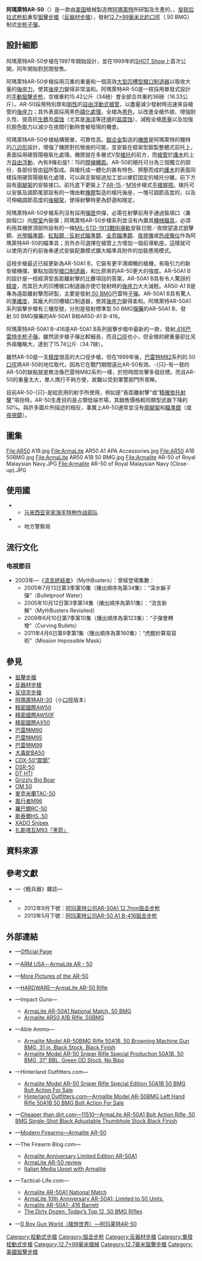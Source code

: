 {{noteTA
|G1=軍事
|G2=長度單位
|G3=Firearms
}}
{{Infobox Weapon
|name= 阿瑪萊特AR-50<br />{{Lang|en|ArmaLite AR-50}}
|image= File:ArmaLite AR50.jpg
|image_size= 300px
|caption= 阿瑪萊特AR-50-A1B
|origin= {{flagcountry|United States}}
|type= <div class="NavFrame collapsed" style="color: black; background-color: #FFFFFF; margin: 0 auto; padding: 0 10px; text-align: left;"><div class="NavHead" style="background-color: #FFFFFF; margin: 0 auto; padding: 0 10px; font-weight:normal;"></div><div class="NavContent" style="background-color: #FFFFFF; margin: 0 auto; padding: 0 10px;">
* [[手動槍機|栓式步槍]]
* [[狙擊步槍|狙擊步槍]]
* [[反器材步槍|反器材步槍]]
</div>
</div>
<!-- Type selection -->
|is_ranged= yes
|is_bladed= 
|is_explosive= 
|is_artillery= 
|is_vehicle= 
|is_missile= 
|is_UK= 
<!-- Service history -->
|service= 
|used_by= 
|wars= [[墨西哥毒品戰爭|墨西哥毒品戰爭]]
<!-- Production history -->
|designer= [[阿瑪萊特|阿瑪萊特]]
|design_date= 1997—1999年
|manufacturer= 阿瑪萊特
|unit_cost= <div class="NavFrame collapsed" style="color: black; background-color: #FFFFFF; margin: 0 auto; padding: 0 10px; text-align: left;"><div class="NavHead" style="background-color: #FFFFFF; margin: 0 auto; padding: 0 10px; font-weight:normal;">[[建議售價|MSRP]]：</div><div class="NavContent" style="background-color: #FFFFFF; margin: 0 auto; padding: 0 10px;">
* AR-50A1 B：[[美元|$]]3,359.00
* AR-50A1 B國家比賽型：$4,230.00
* AR-50A1 B-416：$3,359.00
</div>
</div>
|production_date= 1999年<ref>[https://web.archive.org/web/20010603133339/http://www.armalite.com/library/pressReleases/AR50press_release.htm AR50 Press Release from Internet Archive.] Retrieved on November 12, 2007.</ref>—
|number= 
|variants= <div class="NavFrame collapsed" style="color: black; background-color: #FFFFFF; margin: 0 auto; padding: 0 10px; text-align: left;"><div class="NavHead" style="background-color: #FFFFFF; margin: 0 auto; padding: 0 10px; font-weight:normal;"></div><div class="NavContent" style="background-color: #FFFFFF; margin: 0 auto; padding: 0 10px;">
* 阿瑪萊特AR-50A1 B
* 阿瑪萊特AR-50A1 B國家比賽型
* 阿瑪萊特AR-50A1 B-416
* [[阿瑪萊特AR-30狙擊步槍|阿瑪萊特AR-30]]
</div>
</div>
<!-- General specifications -->
|spec_label= 
|weight= <div class="NavFrame collapsed" style="color: black; background-color: #FFFFFF; margin: 0 auto; padding: 0 10px; text-align: left;"><div class="NavHead" style="background-color: #FFFFFF; margin: 0 auto; padding: 0 10px; font-weight:normal;"></div><div class="NavContent" style="background-color: #FFFFFF; margin: 0 auto; padding: 0 10px;">
* AR-50：
** 空槍：15.42[[千克|千克]]（34[[磅|磅]]）
** 上彈：15.5公斤（34.17磅）
** 全裝備：16.33公斤（36磅）
* AR-50A1 B：
** 空槍：15.79公斤（34.8磅）
* AR-50A1 B國家比賽型：
** 空槍：15.24公斤（33.6磅）
* AR-50A1 B-416：
** 空槍：15.74公斤（34.7磅）
</div>
</div>
|length= <div class="NavFrame collapsed" style="color: black; background-color: #FFFFFF; margin: 0 auto; padding: 0 10px; text-align: left;"><div class="NavHead" style="background-color: #FFFFFF; margin: 0 auto; padding: 0 10px; font-weight:normal;"></div><div class="NavContent" style="background-color: #FFFFFF; margin: 0 auto; padding: 0 10px;">
* AR-50：1,511.3[[毫米|毫米]]（59.5[[英寸|英寸]]）
* AR-50A1 B：
** 沒有槍托：1,263.65毫米（49.75英吋）
** 裝上槍托：1,485.9毫米（58.5英吋）
* AR-50A1 B國家比賽型：1,562.1毫米（61.5英吋）
* AR-50A1 B-416：1,485.9毫米（58.5英吋）
</div>
</div>
|part_length= <div class="NavFrame collapsed" style="color: black; background-color: #FFFFFF; margin: 0 auto; padding: 0 10px; text-align: left;"><div class="NavHead" style="background-color: #FFFFFF; margin: 0 auto; padding: 0 10px; font-weight:normal;">不連[[砲口制動器|槍口制退器]]：</div><div class="NavContent" style="background-color: #FFFFFF; margin: 0 auto; padding: 0 10px;">
* AR-50：787.4毫米（31英吋）
* AR-50A1 B：762毫米（30英吋）
* AR-50A1 B國家比賽型：838.2毫米（33英吋）
* AR-50A1 B-416：762毫米（30英吋）
</div>
</div>
|width= 
|height= 152毫米（5.98英吋）
|diameter= 
|crew= 
<!-- Ranged weapon specifications --> 
|cartridge= -{}-
* [[12.7×99mm_NATO|12.7×99毫米北約口徑]]（.50 BMG）
* [[.416_Barrett|.416巴雷特]]
|caliber= <div class="NavFrame collapsed" style="color: black; background-color: #FFFFFF; margin: 0 auto; padding: 0 10px; text-align: left;"><div class="NavHead" style="background-color: #FFFFFF; margin: 0 auto; padding: 0 10px; font-weight:normal;"></div><div class="NavContent" style="background-color: #FFFFFF; margin: 0 auto; padding: 0 10px;">
* 12.7毫米（0.5英吋）
* 10.57毫米（0.416英吋）
</div>
</div>
|barrels= 1根，黑色[[磷酸鹽|磷化]][[表面處理|表面處理]]，{{Link-en|比賽等級|Match grade}}，[[自由浮動式槍管|自由浮動式]]，[[槍口|槍口]]裝有[[砲口制動器|大型凹槽型制退器]]<div class="NavFrame collapsed" style="color: black; background-color: #FFFFFF; margin: 0 auto; padding: 0 10px; text-align: left;"><div class="NavHead" style="background-color: #FFFFFF; margin: 0 auto; padding: 0 10px; font-weight:normal;"></div><div class="NavContent" style="background-color: #FFFFFF; margin: 0 auto; padding: 0 10px;">
* 12.7×99毫米NATO（.50 BMG）：標準[[膛線|膛線]]纏距為1：15，膛線8條，右旋
* .416巴雷特：標準膛線纏距為1：12，膛線8條，右旋
</div>
</div>
|action= [[手動槍機#旋轉後拉式槍機|旋转后拉式枪机]]
|mode= {{Link-en|單發|Single-shot}}
|rate= 
|velocity= 820[[米每秒|米／秒]]（2,690.29[[英尺每秒|英尺／秒]]）
|range= 1,800[[米_(单位)|公尺]]（1,968.5[[码|码]]，5,905.51[[英尺|英尺]]，1.12[[英里|英里]]）
|max_range= 
|feed= 1發子彈<ref>[https://web.archive.org/web/20040402032727/http://www.armalite.com/sales/catalog/rifles/ar50.htm AR50 Page from Internet Archive.] Retrieved on November 12, 2007.</ref>，通過拋殼口{{Link-en|後膛槍炮|Breechloader|裝入}}[[機匣|機匣]]
|sights= [[機匣|機匣]]頂部的[[皮卡汀尼導軌|MIL-STD-1913戰術導軌]]上安裝日間／夜間[[瞄準镜|光學狙擊鏡]]、[[紅點鏡|紅點鏡／反射式瞄準鏡]]、[[全像武器照準器|全息瞄準鏡]]、[[夜視鏡|夜視鏡]]和[[熱成像儀|熱成像儀]]（可拆卸）
<!-- 火炮規格 -->
|breech= 
|recoil= 
|carriage= 
|elevation= 
|traverse= 
<!-- 刃器規格 --> 
|blade_type= 
|hilt_type= 
|sheath_type= 
|head_type= 
|haft_type= 
<!-- 爆炸物內填炸藥規格 --> 
|filling= 
|filling_weight= 
|detonation= 
|yield= 
<!-- 車輛/飛彈 規格 -->
|armour= 
|primary_armament= 
|secondary_arament= 
|engine= 
|engine_power= 
|transmission= 
|payload_capacity= 
|fuel_capacity= 
|pw_ratio= 
|suspension= 
|clearance= 
|vehicle_range= 
|speed= 
|guidance= 
|steering= 
<!-- Missiles only -->
|wingspan= 
|propellant= 
|ceiling= 
|altitude= 
|depth= 
|boost= 
|accuracy= 
|launch_platform= 
|transport= 
}}

'''阿瑪萊特AR-50'''（{{Lang-en|'''Armalite AR-50'''}}）是一款由[[美国|美国]]槍械製造商[[阿瑪萊特|阿瑪萊特]]所研製及生產的{{Link-en|單發|Single-shot}}、{{Link-en|後膛槍炮|Breechloader|後膛裝填}}、[[手動槍機#旋轉後拉式槍機|旋转后拉式枪机]]重型[[狙擊步槍|狙擊步槍]]（[[反器材步槍|反器材步槍]]），發射[[12.7×99mm_NATO|12.7×99毫米]][[北大西洋公约组织|北約]][[口徑|口徑]]（.50 BMG）制式[[步枪|步枪]][[子彈|子彈]]。

== 設計細節 ==
阿瑪萊特AR-50步槍在1997年開始設計，並在1999年的[[SHOT_Show|SHOT Show]]上首次公開，同年開始對民間發售。

阿瑪萊特AR-50步槍採用沉重的重量和一個高效[[砲口制動器|大型凹槽型槍口制退器]]以吸收大量的[[後座力|後座力]]，使其[[後座力|後座力]]變得非常溫和。阿瑪萊特AR-50是一枝採用單發式設計的[[手動槍機|手動]][[狙擊步槍|狙擊]][[步枪|步枪]]，空槍重約15.42公斤（34磅）會全部合共重約36磅（16.33公斤）。AR-50採用特別厚和[[剛度|剛性]]的[[自由浮動式槍管|自由浮動式]][[槍管|槍管]]，以盡量減少發射時迅速來自槍管的[[後座力|後座力]]；其外表面採用黑色[[磷酸鹽|磷化]][[表面處理|處理]]，全槍為{{Link-en|塗料光澤|Paint sheen|啞光}}[[黑色|黑色]]，以改進全槍外貌、增強耐久性、提高抗[[生銹|生銹]]及[[腐蚀|腐蚀]]（尤其是[[海洋|海洋]]等[[环境|环境]]的[[盐|盐腐蚀]]）、減輕全槍[[质量|质量]]以及加強抗脫色能力以減少在夜間行動時會被發現的機會。

阿瑪萊特AR-50步槍結構簡單，可靠性高。[[鋁合金|鋁合金]]製造的[[機匣|機匣]]是阿瑪萊特的獨特的[[八边形|八边形]]設計，增強了機匣對抗彎曲的可能，並安裝在框架型鋁製整體式前托上，表面採用硬質陽極氧化處理。機匣就在多層式V型[[槍托|槍托]]的前方，而[[槍管|槍管]]於[[護木|護木]]的上方[[自由浮動式槍管|自由浮動]]，內有8條右旋1：15的[[膛線|膛線]][[膛線纏距|纏距]]。AR-50的槍托可分為三個獨立的部份，各部份皆由[[铝|铝]]所製成。與槍托成一體化的甚有特色、擠壓而成的[[護木|護木]]的表面同樣採用硬質陽極氧化處理，可以與支架經過加工並以螺釘固定的槍托分離，前下方設有[[兩腳架|兩腳架]]的安裝接口。前托底下更裝上了[[AR-15半自動步槍|AR-15]]／[[M16突擊步槍|M16]]步槍式[[手槍握把|手槍握把]]。槍托可以安裝及調節尾部設有的一塊由軟[[橡膠|橡膠]]製造的槍托後座{{Link-en|緩衝墊|Recoil pad}}，一塊可調節高度的{{Link-en|托腮板|Cheekpiece}}，以及可伸縮調節高度的[[後腳架|後腳架]]，使得射擊時更為舒適和穩定。

阿瑪萊特AR-50步槍系列沒有採用[[彈匣|彈匣]]供彈，必需在射擊前用手通過裝填口（兼拋殼口）向[[膛室|膛室]]內裝彈；阿瑪萊特AR-50步槍系列並沒有內置其[[機械瞄具|機械瞄具]]，必須利用其機匣頂部所設有的一條[[皮卡汀尼導軌|MIL-STD-1913戰術導軌]]安裝日間／夜間望遠式狙擊鏡、[[瞄準镜|光學瞄準鏡]]、[[紅點鏡|紅點鏡／反射式瞄準鏡]]、[[全像武器照準器|全息瞄準鏡]]、[[夜視鏡|夜視儀]]或[[热成像仪|热成像仪]]作為阿瑪萊特AR-50的瞄準具；另外亦可選擇在槍管上方增加一個前導軌座，這樣就可以使用流行的前後串連式安裝配置模式擴大瞄準具附件的加裝應用模式。

這枝步槍最近已經更新為AR-50A1 B，它裝有更平滑順暢的槍機，有吸引力的新型槍機擋，重點加固型[[砲口制動器|槍口制退器]]，和比原來的AR-50更大的強度。AR-50A1 B的設計是一枝經濟型長距離射擊的比賽項目的答案，AR-50A1 B具有令人驚訝的[[测量精度|精度]]，而其巨大的凹槽槍口制退器亦使它發射時的[[後座力|後座力]]大大減輕。AR50-A1 B是專為遠距離射擊而研製，主要是發射[[12.7×99mm_NATO|.50 BMG]]巴雷特[[子彈|子彈]]。AR-50A1 B具有驚人的[[测量精度|準確度]]，其龐大的凹槽槍口制退器，使其[[後座力|後座力]]變得柔和。阿瑪萊特AR-50A1系列狙擊步槍有三種型號，分別是發射標準型.50 BMG[[彈藥|彈藥]]的AR-50A1 B、發射{{Link-en|比賽等級|Match grade}}.50 BMG彈藥的AR-50A1 B和AR50-A1 B-416。

阿瑪萊特AR-50A1 B-416是AR-50A1 B系列狙擊步槍中最新的一款，發射[[.416_Barrett|.416巴雷特]][[步枪|步枪]][[子彈|子彈]]。雖然該步槍子彈比較細長，而且[[口徑|口徑]]也小，但全槍的總重量卻比另外兩種略大，達到了15.74公斤（34.7磅）。

雖然AR-50是一支[[测量精度|精度]]很高的大口徑步槍，但在1999年後，[[巴雷特M82狙擊步槍|巴雷特M82]]系列的.50[[口徑|口徑]]將AR-50的地位取代，因為它在戰鬥期間遠比AR-50有效。-{只}-有一發的AR-50的缺點就是無法像巴雷特M82系列一樣，於短時間攻擊多個目標。而且AR-50的重量太大，單人携行不夠方便，故難以受到軍警部門所青睞。

目前AR-50-{只}-是給民用的射手所使用，例如是“長距離射擊”或“[[精確依托射擊|精確依托射擊]]”項目時。AR-50生產目的是占領低端市場，其銷售價格較同類型武器下降約50℅。與許多圖片所描述的相反，事實上AR-50通常並沒有[[兩腳架|兩腳架]]和[[瞄準鏡|瞄準鏡]]（或[[夜視鏡|夜視鏡]]）。

== 圖集 ==
<gallery>
File:AR50 A1B.jpg
File:ArmaLite AR50 A1 APA Accessories.jpg
File:AR50 A1B 50BMG.jpg
File:ArmaLite AR50 A1B 50 BMG.jpg
File:Armalite AR-50 of Royal Malaysian Navy.JPG
File:Armalite AR-50 of Royal Malaysian Navy (Close-up).JPG
</gallery>

== 使用國 ==
* {{flagcountry|Malaysia}}
** [[马来西亚皇家海军|马来西亚皇家海军]][[海军特种作战部队|特种作战部队]]
* {{flagcountry|United States}}
** 地方警察局

== 流行文化 ==
=== 电視節目 ===
* 2003年—《[[流言終結者|流言終結者]]》（MythBusters）：曾經登場集數：
** 2005年7月13日第3季第10集（播出順序為第34集）：“深水躲子彈”（Bulletproof Water）
** 2005年10月12日第3季第14集（播出順序為第51集）：“流言新解”（MythBusters Revisited）
** 2009年6月10日第7季第10集（播出順序為第123集）：“子彈會轉彎”（Curving Bullets）
** 2011年4月6日第9季第1集（播出順序為第160集）：“虎膽妙算易容術”（Mission Impossible Mask）

== 參見 ==
{{refbegin|3}}
* [[狙擊步槍|狙擊步槍]]
* [[反器材步槍|反器材步槍]]
* [[反坦克步槍|反坦克步槍]]
* [[阿瑪萊特AR-30狙擊步槍|阿瑪萊特AR-30]]（小[[口徑|口徑]]版本）
* [[精密國際AW50狙擊步槍|精密國際AW50]]
* [[精密國際AW50F狙擊步槍|精密國際AW50F]]
* [[精密國際AX50狙擊步槍|精密國際AX50]]
* [[巴雷特M90狙擊步槍|巴雷特M90]]
* [[巴雷特M95狙擊步槍|巴雷特M95]]
* [[巴雷特M99狙击步枪|巴雷特M99]]
* [[大毒蛇BA50狙擊步槍|大毒蛇BA50]]
* [[CDX-50震顫式狙擊步槍|CDX-50“震顫”]]
* [[DSR-50狙擊步槍|DSR-50]]
* [[沙漠科技硬目標攔截狙擊步槍|DT HTI]]
* [[Grizzly_Big_Boar狙擊步槍|Grizzly Big Boar]]
* [[OM_50復仇女神狙擊步槍|OM 50]]
* [[TAC-50狙擊步槍|麥克米蘭TAC-50]]
* [[風行者M96狙擊步槍|風行者M96]]
* [[羅巴爾RC-50狙擊步槍|羅巴爾RC-50]]
* [[斯泰爾HS_.50狙擊步槍|斯泰爾HS .50]]
* [[XADO_Snipex狙擊步槍|XADO Snipex]]
* [[扎斯塔瓦M93黑箭狙擊步槍|扎斯塔瓦M93「黑箭」]]
{{div col end}}

== 資料來源 ==
{{Reflist}}

== 參考文獻 ==
* {{zh-hans icon}}—《輕兵器》雜誌—
{{refbegin|2}}
** 2012年9月下號：[http://mall.cnki.net/magazine/Article/QBQI201218011.htm 阿玛莱特公司AR-50A1 12.7mm狙击步枪]
** 2013年5月下號：[http://mall.cnki.net/magazine/Article/QBQI201310028.htm 阿玛莱特公司AR-50 A1 B-416狙击步枪]
{{refend}}

== 外部連結 ==
{{Commons and category|Armalite AR-50|阿瑪萊特AR-50狙擊步槍|Armalite AR-50}}
{{refbegin|2}}
* {{en icon}}—[https://web.archive.org/web/20120922072510/http://www.armalite.com/Categories.aspx?Category=0406c9ff-539d-4b4c-ae1f-d045b91324c3 Official Page]
* {{en icon}}—[http://www.50bmgstore.com/ar5050bmg-2.htm ARM USA－ArmaLite AR - 50]
* {{en icon}}—[https://web.archive.org/web/20110711133935/http://www.gunwebsites.com/Articles.php?action=detail&g=content1235455723&pid=1455 More Pictures of the AR-50]
* {{en icon}}—[https://web.archive.org/web/20080820090646/http://www.eliteshooters.com/articles/ArmaLite-AR-50-Rifle.html HARDWARE—ArmaLite AR-50 Rifle]
* {{en icon}}—Impact Guns—
** [http://www.impactguns.com/armalite-ar-50a1-national-match-50-bmg-50a1bnm.aspx ArmaLite AR-50A1 National Match, 50 BMG]
** [http://www.impactguns.com/armalite-ar50-a1b-rifle-50bmg-50a1b.aspx Armalite AR50 A1B Rifle .50BMG]
* {{en icon}}—Able Ammo—
** [http://www.ableammo.com/catalog/product_info.php?products_id=118143 Armalite Model AR-50BMG Rifle 50A1B, 50 Browning Machine Gun BMG, 31 in, Black Stock, Black Finish]
** [http://www.ableammo.com/catalog/product_info.php?products_id=110095 Armalite Model AR-50 Sniper Rifle Special Production 50A1B, 50 BMG, 31" BBL, Green OD Stock, No Bipo]
* {{en icon}}—Hinterland Outfitters.com—
** [http://www.hinterlandoutfitters.com/armalite-model-sniper-rifle-special-edition-50a1b-bolt-action-black-three-section-stock-black-finish-p-23319.html Armalite Model AR-50 Sniper Rifle Special Edition 50A1B 50 BMG Bolt Action For Sale]
** [https://web.archive.org/web/20110914112742/http://www.hinterlandoutfitters.com/armalite-model-50bmg-left-hand-rifle-50a1b-bolt-action-black-three-section-stock-black-finish-p-26707.html Hinterland Outfitters.com—Armalite Model AR-50BMG Left Hand Rifle 50A1B 50 BMG Bolt Action For Sale]
* {{en icon}}—[https://web.archive.org/web/20111129023139/http://www.cheaperthandirt.com/11510-1.html Cheaper than dirt.com—11510—ArmaLite AR-50A1 Bolt Action Rifle .50 BMG Single-Shot Black Adjustable Thumbhole Stock Black Finish]
* {{en icon}}—[http://world.guns.ru/sniper/large-caliber-sniper-rifles/usa/armalite-ar-50-e.html Modern Firearms—Armalite AR-50]
* {{en icon}}—The Firearm Blog.com—
** [http://www.thefirearmblog.com/blog/2010/09/20/armalite-anniversary-limited-edition-ar-50a1/ Armalite Anniversary Limited Edition AR-50A1]
** [http://www.thefirearmblog.com/blog/2011/05/19/armalite-ar-50-review/ ArmaLite AR-50 review]
** [http://www.thefirearmblog.com/blog/2014/03/09/italian-media-upset-armalite/ Italian Media Upset with Armalite]
* {{en icon}}—Tactical-Life.com—
** [http://www.tactical-life.com/online/products/armalite-ar-50a1-national-match/?right=related Armalite AR-50A1 National Match] {{Wayback|url=http://www.tactical-life.com/online/products/armalite-ar-50a1-national-match/?right=related |date=20190713152205 }}
** [http://www.tactical-life.com/online/products/armalite-10th-anniversary-ar-50a1-limited-to-50-units/ ArmaLite 10th Anniversary AR-50A1; Limited to 50 Units.]
** [http://www.tactical-life.com/online/products/armalite-ar-50a1-416-barrett/?hp=products_title Armalite AR-50A1-.416 Barrett] {{Wayback|url=http://www.tactical-life.com/online/products/armalite-ar-50a1-416-barrett/?hp=products_title |date=20190713152220 }}
** [http://www.tactical-life.com/magazines/tactical-weapons/todays-top-12-50-bmg-rifles/ The Dirty Dozen: Today’s Top 12 .50 BMG Rifles] {{Wayback|url=http://www.tactical-life.com/magazines/tactical-weapons/todays-top-12-50-bmg-rifles/ |date=20141219064457 }}
* {{zh-hans icon}}—[http://pewpewpew.work/usa/armalite/ar50/ar50.htm D Boy Gun World（槍炮世界）—阿玛莱特AR-50]
{{refend}}

[[Category:栓動式步槍|Category:栓動式步槍]]
[[Category:狙击步枪|Category:狙击步枪]]
[[Category:反器材步槍|Category:反器材步槍]]
[[Category:單發栓動式步槍|Category:單發栓動式步槍]]
[[Category:12.7×99毫米槍械|Category:12.7×99毫米槍械]]
[[Category:12.7毫米狙擊步槍|Category:12.7毫米狙擊步槍]]
[[Category:美國狙擊步槍|Category:美國狙擊步槍]]
